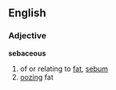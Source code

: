 ==English==
===Adjective===
'''sebaceous'''
#of or relating to [[fat]], [[sebum]]
#[[ooze|oozing]] fat